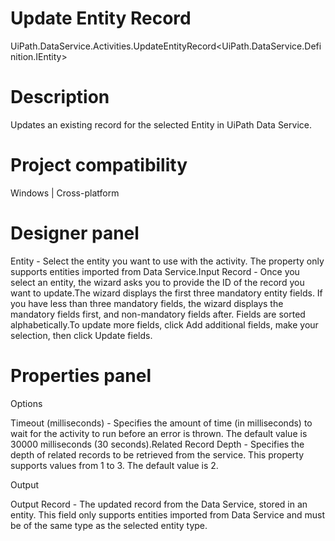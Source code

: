 ﻿# Update Entity Record

UiPath.DataService.Activities.UpdateEntityRecord<UiPath.DataService.Definition.IEntity>

# Description

Updates an existing record for the selected Entity in UiPath Data Service.

# Project compatibility

Windows | Cross-platform

# Designer panel

Entity - Select the entity you want to use with the activity. The property only supports entities imported from Data Service.Input Record - Once you select an entity, the wizard asks you to provide the ID of the record you want to update.The wizard displays the first three mandatory entity fields. If you have less than three mandatory fields, the wizard displays the mandatory fields first, and non-mandatory fields after. Fields are sorted alphabetically.To update more fields, click Add additional fields, make your selection, then click Update fields.

# Properties panel

Options

Timeout (milliseconds) - Specifies the amount of time (in milliseconds) to wait for the activity to run before an error is thrown. The default value is 30000 milliseconds (30 seconds).Related Record Depth - Specifies the depth of related records to be retrieved from the service. This property supports values from 1 to 3. The default value is 2.

Output

Output Record - The updated record from the Data Service, stored in an entity. This field only supports entities imported from Data Service and must be of the same type as the selected entity type.
